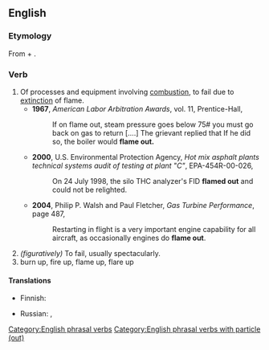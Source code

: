 {{also|flameout|flame-out}}
==English==

===Etymology===
From {{term|flame}} + {{term|out}}.

===Verb===
{{en-verb|head=[[flame]] [[out]]|flames out|flaming out|flamed out}}

# Of processes and equipment involving [[combustion]], to fail due to [[extinction]] of flame.
#* '''1967''', ''American Labor Arbitration Awards'', vol. 11, Prentice-Hall,
#*: If on flame out, steam pressure goes below 75# you must go back on gas to return [....] The grievant replied that If he did so, the boiler would '''flame out.'''
#* '''2000''', U.S. Environmental Protection Agency, ''Hot mix asphalt plants technical systems audit of testing at plant "C"'', EPA-454R-00-026,
#*: On 24 July 1998, the silo THC analyzer's FID '''flamed out''' and could not be relighted.
#* '''2004''', Philip P. Walsh and Paul Fletcher, ''Gas Turbine Performance'', page 487,
#*: Restarting in flight is a very important engine capability for all aircraft, as occasionally engines do '''flame out'''.
# ''(figuratively)'' To fail, usually spectacularly.
# burn up, fire up, flame up, flare up
#: {{usex|Mary's temper flamed out|lang=en}}

====Translations====
{{trans-top|to fail due to extinction of flame}}
* Finnish: {{t+|fi|sammua}}
{{trans-mid}}
* Russian: {{t|ru|глохнуть|impf|tr=glóxnutʹ|sc=Cyrl}}, {{t|ru|заглохнуть|pf|tr=zaglóxnutʹ|sc=Cyrl}}
{{trans-bottom}}

{{trans-top|to fail spectacularly}}
{{trans-mid}}
{{trans-bottom}}

{{trans-see|flare up}}

[[Category:English phrasal verbs]]
[[Category:English phrasal verbs with particle (out)]]